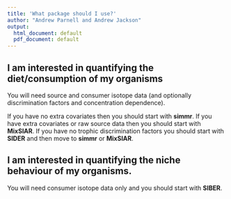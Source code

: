 ```yaml
---
title: 'What package should I use?'
author: "Andrew Parnell and Andrew Jackson"
output:
  html_document: default
  pdf_document: default
---
```


## I am interested in quantifying the __diet/consumption__ of my organisms 

You will need source and consumer isotope data (and optionally discrimination factors and concentration dependence). 

If you have no extra covariates then you should start with __simmr__. If you have extra covariates or raw source data then you should start with __MixSIAR__. If you have no trophic discrimination factors you should start with __SIDER__ and then move to __simmr__ or __MixSIAR__. 

## I am interested in quantifying the __niche behaviour__ of my organisms. 

You will need consumer isotope data only and you should start with __SIBER__. 